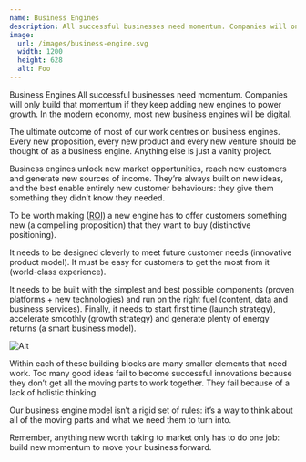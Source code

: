 ```yaml
---
name: Business Engines
description: All successful businesses need momentum. Companies will only build that momentum if they keep adding new engines to power growth. In the modern economy, most new business engines will be digital.
image:
  url: /images/business-engine.svg
  width: 1200
  height: 628
  alt: Foo
---
```





<Article>
<p class="lead"><span class="text-lime">Business Engines</span> All successful businesses need momentum. Companies will only build that momentum if they keep adding new engines to power growth. In the modern economy, most new business engines will be digital.</p>


The ultimate outcome of most of our work centres on business engines. Every new proposition, every new product and every new venture should be thought of as a business engine. Anything else is just a vanity project.

Business engines unlock new market opportunities, reach new customers and generate new sources of income. They’re always built on new ideas, and the best enable entirely new customer behaviours: they give them something they didn’t know they needed.

To be worth making (<abbr title="Return on Investment">ROI</abbr>) a new engine has to offer customers something new (a compelling proposition) that they want to buy (distinctive positioning).

It needs to be designed cleverly to meet future customer needs (innovative product model). It must be easy for customers to get the most from it (world-class experience).

It needs to be built with the simplest and best possible components (proven platforms + new technologies) and run on the right fuel (content, data and business services). Finally, it needs to start first time (launch strategy), accelerate smoothly (growth strategy) and generate plenty of energy returns (a smart business model).

![Alt](/images/business-engine.svg 'Lorem ipsum dolor sit amet, consectetur adipiscing elit. Nullam ac sapien ac magna tristique auctor. Duis a semper tortor, sit amet laoreet mi. Morbi a lectus id metus faucibus porttitor non id dolor. Duis volutpat, elit quis condimentum gravida, nunc nulla lacinia erat, quis ullamcorper tellus justo quis nulla.')

<PromoGroup name="Listen" icon="listen">
<Promo name={`Episode #6: ${podcast.frontmatter.name}`} description={podcast.frontmatter.description} url={{ name: 'Listen now', url: 'https://www.bbc.co.uk/sounds/podcasts', external: true }} />
</PromoGroup>

Within each of these building blocks are many smaller elements that need work. Too many good ideas fail to become successful innovations because they don’t get all the moving parts to work together. They fail because of a lack of holistic thinking.

Our business engine model isn’t a rigid set of rules: it’s a way to think about all of the moving parts and what we need them to turn into.

  <p class="h3">Remember, anything new worth taking to market only has to do one job: build new momentum to move your business forward.</p>
</Article>
